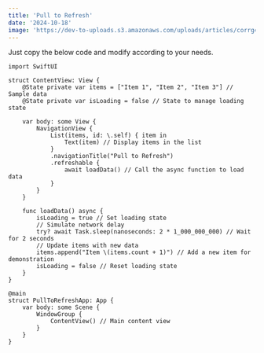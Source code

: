 ```yaml
---
title: 'Pull to Refresh'
date: '2024-10-18'
image: 'https://dev-to-uploads.s3.amazonaws.com/uploads/articles/corrg4m4gkw91zjg39tg.gif'
---
```


Just copy the below code and modify according to your needs.

```
import SwiftUI

struct ContentView: View {
    @State private var items = ["Item 1", "Item 2", "Item 3"] // Sample data
    @State private var isLoading = false // State to manage loading state

    var body: some View {
        NavigationView {
            List(items, id: \.self) { item in
                Text(item) // Display items in the list
            }
            .navigationTitle("Pull to Refresh")
            .refreshable {
                await loadData() // Call the async function to load data
            }
        }
    }

    func loadData() async {
        isLoading = true // Set loading state
        // Simulate network delay
        try? await Task.sleep(nanoseconds: 2 * 1_000_000_000) // Wait for 2 seconds
        // Update items with new data
        items.append("Item \(items.count + 1)") // Add a new item for demonstration
        isLoading = false // Reset loading state
    }
}

@main
struct PullToRefreshApp: App {
    var body: some Scene {
        WindowGroup {
            ContentView() // Main content view
        }
    }
}
```
